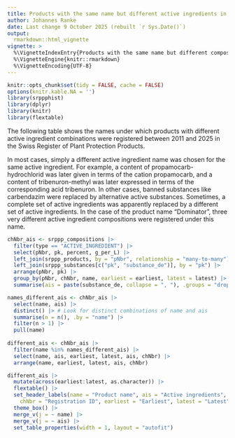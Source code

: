 ```yaml
---
title: Products with the same name but different active ingredients in the Swiss Register of Plant Protection Products
author: Johannes Ranke
date: Last change 9 October 2025 (rebuilt `r Sys.Date()`)
output:
  rmarkdown::html_vignette
vignette: >
  %\VignetteIndexEntry{Products with the same name but different compositions in the Swiss Register of Plant Protection Products}
  %\VignetteEngine{knitr::rmarkdown}
  %\VignetteEncoding{UTF-8}
---
```


```r
knitr::opts_chunk$set(tidy = FALSE, cache = FALSE)
options(knitr.kable.NA = '')
library(srppphist)
library(dplyr)
library(knitr)
library(flextable)
```

The following table shows the names under which products with different 
active ingredient combinations were registered between 2011 and 2025 in the
Swiss Register of Plant Protection Products.

In most cases, simply a different active ingredient name was chosen for the same
active ingredient. For example, a content of propamocarb-hydrochlorid 
was later given in terms of the cation propamocarb, and a content of 
tribenuron-methyl was later expressed in terms of the corresponding acid
tribenuron. In  other cases, banned substances like carbendazim were replaced 
by alternative active substances. Sometimes, a complete set of active ingredients
was apparently replaced by a different set of active ingredients. In the case
of the product name "Dominator", three very different active ingredient compositions
were registered under this name.

```r
chNbr_ais <- srppp_compositions |> 
  filter(type == "ACTIVE_INGREDIENT") |>  
  select(pNbr, pk, percent, g_per_L) |> 
  left_join(srppp_products, by = "pNbr", relationship = "many-to-many") |> 
  left_join(srppp_substances[c("pk", "substance_de")], by = "pk") |> 
  arrange(pNbr, pk) |> 
  group_by(pNbr, chNbr, name, earliest = earliest, latest = latest) |> 
  summarise(ais = paste(substance_de, collapse = ", "), .groups = "drop")

names_different_ais <- chNbr_ais |>
  select(name, ais) |> 
  distinct() |> # Look for distinct combinations of name and ais
  summarise(n = n(), .by = "name") |> 
  filter(n > 1) |> 
  pull(name)
  
different_ais <- chNbr_ais |> 
  filter(name %in% names_different_ais) |> 
  select(name, ais, earliest, latest, ais, chNbr) |> 
  arrange(name, earliest, latest, ais, chNbr)

different_ais |> 
  mutate(across(earliest:latest, as.character)) |> 
  flextable() |> 
  set_header_labels(name = "Product name", ais = "Active ingredients", 
    chNbr = "Registration ID", earliest = "Earliest", latest = "Latest") |> 
  theme_box() |> 
  merge_v(j = ~ name) |> 
  merge_v(j = ~ ais) |> 
  set_table_properties(width = 1, layout = "autofit")
```
